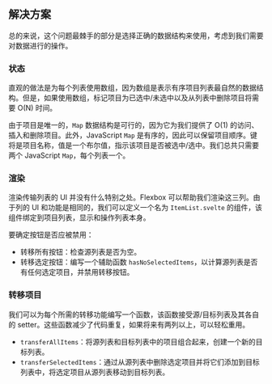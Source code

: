
## 解决方案

总的来说，这个问题最棘手的部分是选择正确的数据结构来使用，考虑到我们需要对数据进行的操作。

### 状态

直观的做法是为每个列表使用数组，因为数组是表示有序项目列表最自然的数据结构。但是，如果使用数组，标记项目为已选中/未选中以及从列表中删除项目将需要 O(N) 时间。

由于项目是唯一的，`Map` 数据结构是可行的，因为它为我们提供了 O(1) 的访问、插入和删除项目。此外，JavaScript `Map` 是有序的，因此可以保留项目顺序。键将是项目名称，值是一个布尔值，指示该项目是否被选中/选中。我们总共只需要两个 JavaScript `Map`，每个列表一个。

### 渲染

渲染传输列表的 UI 并没有什么特别之处。Flexbox 可以帮助我们渲染这三列。由于列的 UI 和功能是相同的，我们可以定义一个名为 `ItemList.svelte` 的组件，该组件绑定到项目列表，显示和操作列表本身。

要确定按钮是否应被禁用：

* 转移所有按钮：检查源列表是否为空。
* 转移选定按钮：编写一个辅助函数 `hasNoSelectedItems`，以计算源列表是否有任何选定项目，并禁用转移按钮。

### 转移项目

我们可以为每个所需的转移功能编写一个函数，该函数接受源/目标列表及其各自的 setter。这些函数减少了代码重复，如果将来有两列以上，可以轻松重用。

* `transferAllItems`：将源列表和目标列表中的项目组合起来，创建一个新的目标列表。
* `transferSelectedItems`：通过从源列表中删除选定项目并将它们添加到目标列表中，将选定项目从源列表移动到目标列表。

<TestCases />
